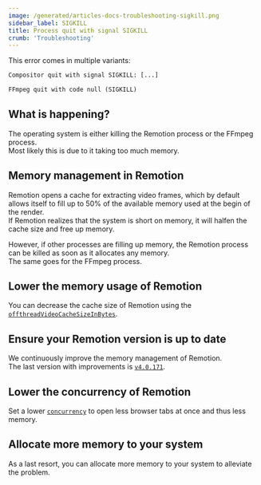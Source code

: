 ```yaml
---
image: /generated/articles-docs-troubleshooting-sigkill.png
sidebar_label: SIGKILL
title: Process quit with signal SIGKILL
crumb: 'Troubleshooting'
---
```


This error comes in multiple variants:

```txt title="Remotion Rust process killed"
Compositor quit with signal SIGKILL: [...]
```

```txt title="FFmpeg process killed"
FFmpeg quit with code null (SIGKILL)
```

## What is happening?

The operating system is either killing the Remotion process or the FFmpeg process.  
Most likely this is due to it taking too much memory.

## Memory management in Remotion

Remotion opens a cache for extracting video frames, which by default allows itself to fill up to 50% of the available memory used at the begin of the render.  
If Remotion realizes that the system is short on memory, it will halfen the cache size and free up memory.

However, if other processes are filling up memory, the Remotion process can be killed as soon as it allocates any memory.  
The same goes for the FFmpeg process.

## Lower the memory usage of Remotion

You can decrease the cache size of Remotion using the [`offthreadVideoCacheSizeInBytes`](/docs/renderer/select-composition#offthreadvideocachesizeinbytes).

## Ensure your Remotion version is up to date

We continuously improve the memory management of Remotion.  
The last version with improvements is [`v4.0.171`](https://remotion.dev/changelog).

## Lower the concurrency of Remotion

Set a lower [`concurrency`](/docs/terminology/concurrency) to open less browser tabs at once and thus less memory.

## Allocate more memory to your system

As a last resort, you can allocate more memory to your system to alleviate the problem.
